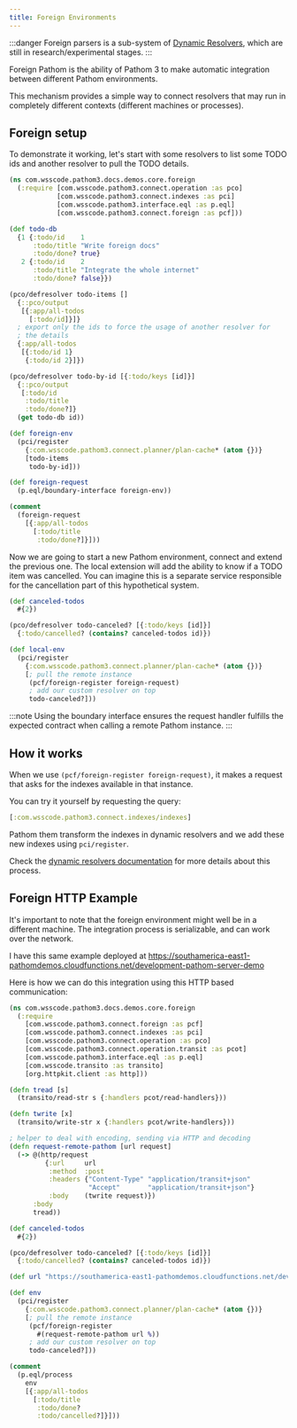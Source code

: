 ```yaml
---
title: Foreign Environments
---
```


:::danger
Foreign parsers is a sub-system of [Dynamic Resolvers](./dynamic-resolvers.mdx), which are still in research/experimental
stages.
:::

Foreign Pathom is the ability of Pathom 3 to make automatic integration between different
Pathom environments.

This mechanism provides a simple way to connect resolvers that may run in completely different
contexts (different machines or processes).

## Foreign setup

To demonstrate it working, let's start with some resolvers to list some TODO ids and
another resolver to pull the TODO details.

```clojure
(ns com.wsscode.pathom3.docs.demos.core.foreign
  (:require [com.wsscode.pathom3.connect.operation :as pco]
            [com.wsscode.pathom3.connect.indexes :as pci]
            [com.wsscode.pathom3.interface.eql :as p.eql]
            [com.wsscode.pathom3.connect.foreign :as pcf]))

(def todo-db
  {1 {:todo/id    1
      :todo/title "Write foreign docs"
      :todo/done? true}
   2 {:todo/id    2
      :todo/title "Integrate the whole internet"
      :todo/done? false}})

(pco/defresolver todo-items []
  {::pco/output
   [{:app/all-todos
     [:todo/id]}]}
  ; export only the ids to force the usage of another resolver for
  ; the details
  {:app/all-todos
   [{:todo/id 1}
    {:todo/id 2}]})

(pco/defresolver todo-by-id [{:todo/keys [id]}]
  {::pco/output
   [:todo/id
    :todo/title
    :todo/done?]}
  (get todo-db id))

(def foreign-env
  (pci/register
    {:com.wsscode.pathom3.connect.planner/plan-cache* (atom {})}
    [todo-items
     todo-by-id]))

(def foreign-request
  (p.eql/boundary-interface foreign-env))

(comment
  (foreign-request
    [{:app/all-todos
      [:todo/title
       :todo/done?]}]))
```

Now we are going to start a new Pathom environment, connect and
extend the previous one. The local extension will add the ability to know if a TODO
item was cancelled. You can imagine this is a separate service responsible for the
cancellation part of this hypothetical system.

```clojure
(def canceled-todos
  #{2})

(pco/defresolver todo-canceled? [{:todo/keys [id]}]
  {:todo/cancelled? (contains? canceled-todos id)})

(def local-env
  (pci/register
    {:com.wsscode.pathom3.connect.planner/plan-cache* (atom {})}
    [; pull the remote instance
     (pcf/foreign-register foreign-request)
     ; add our custom resolver on top
     todo-canceled?]))
```

:::note
Using the boundary interface ensures the request handler fulfills the
expected contract when calling a remote Pathom instance.
:::

## How it works

When we use `(pcf/foreign-register foreign-request)`, it makes a request that asks
for the indexes available in that instance.

You can try it yourself by requesting the query:

```clojure
[:com.wsscode.pathom3.connect.indexes/indexes]
```

Pathom them transform the indexes in dynamic resolvers and
we add these new indexes using `pci/register`.

Check the [dynamic resolvers documentation](dynamic-resolvers.mdx) for more details
about this process.

## Foreign HTTP Example

It's important to note that the foreign environment might well be in a different machine.
The integration process is serializable, and can work over the network.

I have this same example deployed at https://southamerica-east1-pathomdemos.cloudfunctions.net/development-pathom-server-demo

Here is how we can do this integration using this HTTP based communication:

```clojure
(ns com.wsscode.pathom3.docs.demos.core.foreign
  (:require
    [com.wsscode.pathom3.connect.foreign :as pcf]
    [com.wsscode.pathom3.connect.indexes :as pci]
    [com.wsscode.pathom3.connect.operation :as pco]
    [com.wsscode.pathom3.connect.operation.transit :as pcot]
    [com.wsscode.pathom3.interface.eql :as p.eql]
    [com.wsscode.transito :as transito]
    [org.httpkit.client :as http]))

(defn tread [s]
  (transito/read-str s {:handlers pcot/read-handlers}))

(defn twrite [x]
  (transito/write-str x {:handlers pcot/write-handlers}))

; helper to deal with encoding, sending via HTTP and decoding
(defn request-remote-pathom [url request]
  (-> @(http/request
         {:url     url
          :method  :post
          :headers {"Content-Type" "application/transit+json"
                    "Accept"       "application/transit+json"}
          :body    (twrite request)})
      :body
      tread))

(def canceled-todos
  #{2})

(pco/defresolver todo-canceled? [{:todo/keys [id]}]
  {:todo/cancelled? (contains? canceled-todos id)})

(def url "https://southamerica-east1-pathomdemos.cloudfunctions.net/development-pathom-server-demo")

(def env
  (pci/register
    {:com.wsscode.pathom3.connect.planner/plan-cache* (atom {})}
    [; pull the remote instance
     (pcf/foreign-register
       #(request-remote-pathom url %))
     ; add our custom resolver on top
     todo-canceled?]))

(comment
  (p.eql/process
    env
    [{:app/all-todos
      [:todo/title
       :todo/done?
       :todo/cancelled?]}]))
```
